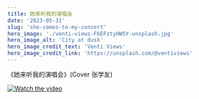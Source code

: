 ```yaml
---
title: 她来听我的演唱会
date: '2023-05-31'
slug: 'she-comes-to-my-concert'
hero_image: './venti-views-F6EFztyHW5Y-unsplash.jpg'
hero_image_alt: 'City at dusk'
hero_image_credit_text: 'Venti Views'
hero_image_credit_link: 'https://unsplash.com/@ventiviews'
---
```


《她来听我的演唱会》(Cover 张学友)

[![Watch the video](https://img.youtube.com/vi/-vLlt9aQ9Vk/default.jpg)](https://youtu.be/-vLlt9aQ9Vk)
